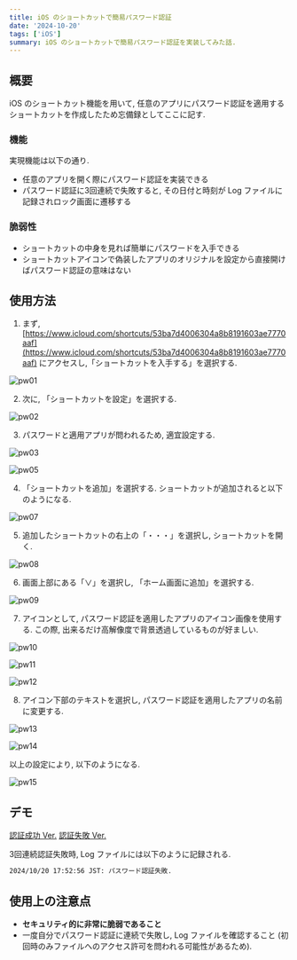 ```yaml
---
title: iOS のショートカットで簡易パスワード認証
date: '2024-10-20'
tags: ['iOS']
summary: iOS のショートカットで簡易パスワード認証を実装してみた話.
---
```


## 概要

iOS のショートカット機能を用いて, 任意のアプリにパスワード認証を適用するショートカットを作成したため忘備録としてここに記す.

### 機能

実現機能は以下の通り.

- 任意のアプリを開く際にパスワード認証を実装できる
- パスワード認証に3回連続で失敗すると, その日付と時刻が Log ファイルに記録されロック画面に遷移する

### 脆弱性

- ショートカットの中身を見れば簡単にパスワードを入手できる
- ショートカットアイコンで偽装したアプリのオリジナルを設定から直接開けばパスワード認証の意味はない

## 使用方法

1. まず, [https://www.icloud.com/shortcuts/53ba7d4006304a8b8191603ae7770aaf](https://www.icloud.com/shortcuts/53ba7d4006304a8b8191603ae7770aaf) にアクセスし,「ショートカットを入手する」を選択する.

![pw01](/static/images/others/pw01.png)

2. 次に, 「ショートカットを設定」を選択する.

![pw02](/static/images/others/pw02.png)

3. パスワードと適用アプリが問われるため, 適宜設定する.

![pw03](/static/images/others/pw03.png)

![pw05](/static/images/others/pw05.png)

4. 「ショートカットを追加」を選択する. ショートカットが追加されると以下のようになる.

![pw07](/static/images/others/pw06.png)

5. 追加したショートカットの右上の「・・・」を選択し, ショートカットを開く.

![pw08](/static/images/others/pw08.png)

6. 画面上部にある「∨」を選択し, 「ホーム画面に追加」を選択する.

![pw09](/static/images/others/pw09.png)

7. アイコンとして, パスワード認証を適用したアプリのアイコン画像を使用する. この際, 出来るだけ高解像度で背景透過しているものが好ましい.

![pw10](/static/images/others/pw10.png)

![pw11](/static/images/others/pw11.png)

![pw12](/static/images/others/pw12.png)

8. アイコン下部のテキストを選択し, パスワード認証を適用したアプリの名前に変更する.

![pw13](/static/images/others/pw13.png)

![pw14](/static/images/others/pw14.png)

以上の設定により, 以下のようになる.

![pw15](/static/images/others/pw15.png)

## デモ

[認証成功 Ver.](/static/videos/demo_yes.mp4)
[認証失敗 Ver.](/static/videos/demo_no.mp4)

3回連続認証失敗時, Log ファイルには以下のように記録される.

```none:log.txt
2024/10/20 17:52:56 JST: パスワード認証失敗.
```

## 使用上の注意点

- **セキュリティ的に非常に脆弱であること**
- 一度自分でパスワード認証に連続で失敗し, Log ファイルを確認すること (初回時のみファイルへのアクセス許可を問われる可能性があるため).
